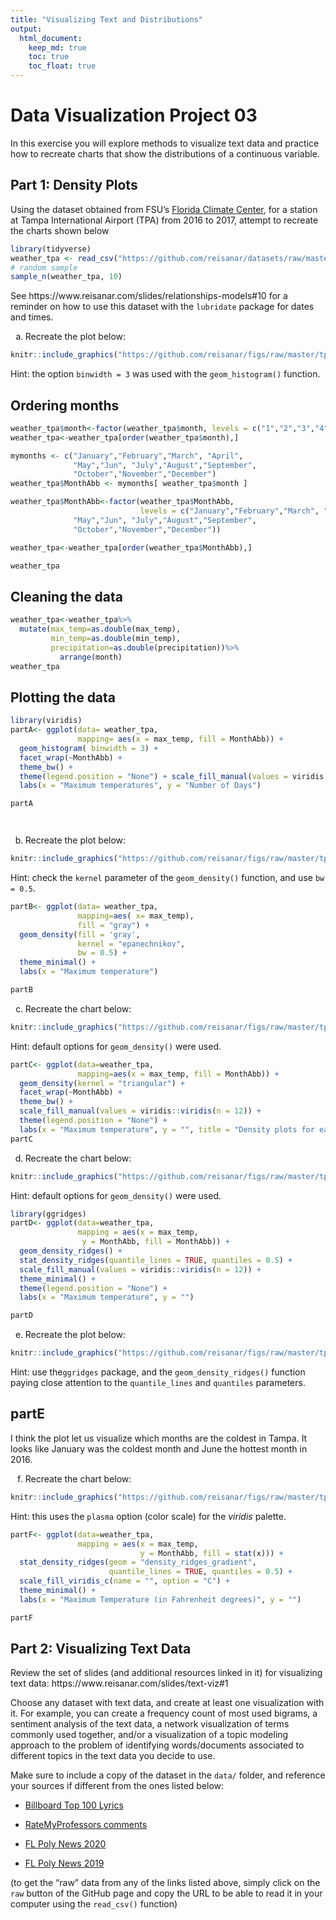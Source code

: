 ```yaml
---
title: "Visualizing Text and Distributions"
output: 
  html_document:
    keep_md: true
    toc: true
    toc_float: true
---
```


# Data Visualization Project 03


In this exercise you will explore methods to visualize text data and practice how to recreate charts that show the distributions of a continuous variable. 


## Part 1: Density Plots

Using the dataset obtained from FSU's [Florida Climate Center](https://climatecenter.fsu.edu/climate-data-access-tools/downloadable-data), for a station at Tampa International Airport (TPA) from 2016 to 2017, attempt to recreate the charts shown below

```r
library(tidyverse)
weather_tpa <- read_csv("https://github.com/reisanar/datasets/raw/master/tpa_weather_16_17.csv")
# random sample 
sample_n(weather_tpa, 10)
```

See https://www.reisanar.com/slides/relationships-models#10 for a reminder on how to use this dataset with the `lubridate` package for dates and times.


(a) Recreate the plot below:

```r
knitr::include_graphics("https://github.com/reisanar/figs/raw/master/tpa_max_temps_facet.png")
```

Hint: the option `binwidth = 3` was used with the `geom_histogram()` function.

## Ordering months
```r

weather_tpa$month<-factor(weather_tpa$month, levels = c("1","2","3","4","5","6","7","8","9","10","11","12"))
weather_tpa<-weather_tpa[order(weather_tpa$month),]

mymonths <- c("January","February","March", "April",
              "May","Jun", "July","August","September", 
              "October","November","December")
weather_tpa$MonthAbb <- mymonths[ weather_tpa$month ]

weather_tpa$MonthAbb<-factor(weather_tpa$MonthAbb,
                             levels = c("January","February","March", "April",
              "May","Jun", "July","August","September", 
              "October","November","December"))

weather_tpa<-weather_tpa[order(weather_tpa$MonthAbb),]

weather_tpa

```
## Cleaning the data
```r

weather_tpa<-weather_tpa%>%
  mutate(max_temp=as.double(max_temp),
         min_temp=as.double(min_temp), 
         precipitation=as.double(precipitation))%>%
           arrange(month)
weather_tpa

```

## Plotting the data

```r
library(viridis)
partA<- ggplot(data= weather_tpa, 
               mapping= aes(x = max_temp, fill = MonthAbb)) +
  geom_histogram( binwidth = 3) + 
  facet_wrap(~MonthAbb) + 
  theme_bw() +
  theme(legend.position = "None") + scale_fill_manual(values = viridis::viridis(n = 12))+
  labs(x = "Maximum temperatures", y = "Number of Days")

partA




```


(b) Recreate the plot below:

```r
knitr::include_graphics("https://github.com/reisanar/figs/raw/master/tpa_max_temps_density.png")
```

Hint: check the `kernel` parameter of the `geom_density()` function, and use `bw = 0.5`.


```r
partB<- ggplot(data= weather_tpa, 
               mapping=aes( x= max_temp), 
               fill = "gray") + 
  geom_density(fill = 'gray', 
               kernel = "epanechnikov", 
               bw = 0.5) + 
  theme_minimal() + 
  labs(x = "Maximum temperature")

partB
```



(c) Recreate the chart below:

```r
knitr::include_graphics("https://github.com/reisanar/figs/raw/master/tpa_max_temps_density_facet.png")
```

Hint: default options for `geom_density()` were used. 

```r
partC<- ggplot(data=weather_tpa, 
               mapping=aes(x = max_temp, fill = MonthAbb)) +
  geom_density(kernel = "triangular") + 
  facet_wrap(~MonthAbb) + 
  theme_bw() +
  scale_fill_manual(values = viridis::viridis(n = 12)) +
  theme(legend.position = "None") + 
  labs(x = "Maximum temperature", y = "", title = "Density plots for each month in 2016")
partC
```

(d) Recreate the chart below:

```r
knitr::include_graphics("https://github.com/reisanar/figs/raw/master/tpa_max_temps_ridges.png")
```

Hint: default options for `geom_density()` were used. 

```r
library(ggridges)
partD<- ggplot(data=weather_tpa, 
               mapping = aes(x = max_temp, 
                y = MonthAbb, fill = MonthAbb)) + 
  geom_density_ridges() +
  stat_density_ridges(quantile_lines = TRUE, quantiles = 0.5) + 
  scale_fill_manual(values = viridis::viridis(n = 12)) +
  theme_minimal() +
  theme(legend.position = "None") + 
  labs(x = "Maximum temperature", y = "")

partD
```



(e) Recreate the plot below:

```r
knitr::include_graphics("https://github.com/reisanar/figs/raw/master/tpa_max_temps_ridges.png")
```

Hint: use the`ggridges` package, and the `geom_density_ridges()` function paying close attention to the `quantile_lines` and `quantiles` parameters.

## partE

 I think the plot let us visualize which months are the coldest in Tampa. It looks like January was the coldest month and June the hottest month in 2016.   




(f) Recreate the chart below:

```r
knitr::include_graphics("https://github.com/reisanar/figs/raw/master/tpa_max_temps_ridges_plasma.png")
```

Hint: this uses the `plasma` option (color scale) for the _viridis_ palette.

```r
partF<- ggplot(data=weather_tpa, 
               mapping = aes(x = max_temp, 
                             y = MonthAbb, fill = stat(x))) + 
  stat_density_ridges(geom = "density_ridges_gradient",
                      quantile_lines = TRUE, quantiles = 0.5) +
  scale_fill_viridis_c(name = "", option = "C") +
  theme_minimal() +
  labs(x = "Maximum Temperature (in Fahrenheit degrees)", y = "")

partF
```



## Part 2: Visualizing Text Data

Review the set of slides (and additional resources linked in it) for visualizing text data: https://www.reisanar.com/slides/text-viz#1

Choose any dataset with text data, and create at least one visualization with it. For example, you can create a frequency count of most used bigrams, a sentiment analysis of the text data, a network visualization of terms commonly used together, and/or a visualization of a topic modeling approach to the problem of identifying words/documents associated to different topics in the text data you decide to use. 

Make sure to include a copy of the dataset in the `data/` folder, and reference your sources if different from the ones listed below:

- [Billboard Top 100 Lyrics](https://github.com/reisanar/datasets/blob/master/BB_top100_2015.csv)

- [RateMyProfessors comments](https://github.com/reisanar/datasets/blob/master/rmp_wit_comments.csv)

- [FL Poly News 2020](https://github.com/reisanar/datasets/blob/master/poly_news_FL20.csv)

- [FL Poly News 2019](https://github.com/reisanar/datasets/blob/master/poly_news_FL19.csv)

(to get the "raw" data from any of the links listed above, simply click on the `raw` button of the GitHub page and copy the URL to be able to read it in your computer using the `read_csv()` function)

